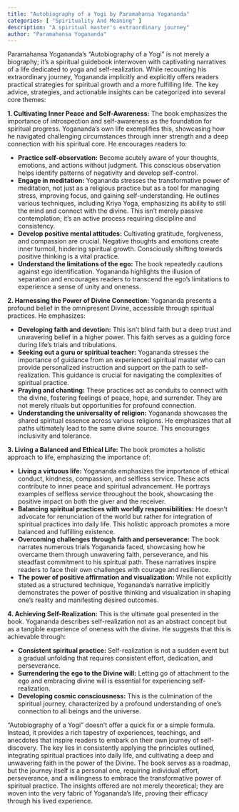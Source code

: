 ```yaml
---
title: "Autobiography of a Yogi by Paramahansa Yogananda"
categories: [ "Spirituality And Meaning" ]
description: "A spiritual master's extraordinary journey"
author: "Paramahansa Yogananda"
---
```

Paramahansa Yogananda's "Autobiography of a Yogi" is not merely a biography; it's a spiritual guidebook interwoven with captivating narratives of a life dedicated to yoga and self-realization.  While recounting his extraordinary journey, Yogananda implicitly and explicitly offers readers practical strategies for spiritual growth and a more fulfilling life.  The key advice, strategies, and actionable insights can be categorized into several core themes:

**1. Cultivating Inner Peace and Self-Awareness:** The book emphasizes the importance of introspection and self-awareness as the foundation for spiritual progress. Yogananda's own life exemplifies this, showcasing how he navigated challenging circumstances through inner strength and a deep connection with his spiritual core.  He encourages readers to:

* **Practice self-observation:**  Become acutely aware of your thoughts, emotions, and actions without judgment.  This conscious observation helps identify patterns of negativity and develop self-control.
* **Engage in meditation:**  Yogananda stresses the transformative power of meditation, not just as a religious practice but as a tool for managing stress, improving focus, and gaining self-understanding. He outlines various techniques, including Kriya Yoga, emphasizing its ability to still the mind and connect with the divine.  This isn't merely passive contemplation; it's an active process requiring discipline and consistency.
* **Develop positive mental attitudes:**  Cultivating gratitude, forgiveness, and compassion are crucial.  Negative thoughts and emotions create inner turmoil, hindering spiritual growth.  Consciously shifting towards positive thinking is a vital practice.
* **Understand the limitations of the ego:** The book repeatedly cautions against ego identification.  Yogananda highlights the illusion of separation and encourages readers to transcend the ego's limitations to experience a sense of unity and oneness.

**2. Harnessing the Power of Divine Connection:** Yogananda presents a profound belief in the omnipresent Divine, accessible through spiritual practices.  He emphasizes:

* **Developing faith and devotion:**  This isn't blind faith but a deep trust and unwavering belief in a higher power. This faith serves as a guiding force during life's trials and tribulations.
* **Seeking out a guru or spiritual teacher:**  Yogananda stresses the importance of guidance from an experienced spiritual master who can provide personalized instruction and support on the path to self-realization.  This guidance is crucial for navigating the complexities of spiritual practice.
* **Praying and chanting:**  These practices act as conduits to connect with the divine, fostering feelings of peace, hope, and surrender.  They are not merely rituals but opportunities for profound connection.
* **Understanding the universality of religion:**  Yogananda showcases the shared spiritual essence across various religions. He emphasizes that all paths ultimately lead to the same divine source. This encourages inclusivity and tolerance.


**3. Living a Balanced and Ethical Life:**  The book promotes a holistic approach to life, emphasizing the importance of:

* **Living a virtuous life:**  Yogananda emphasizes the importance of ethical conduct, kindness, compassion, and selfless service. These acts contribute to inner peace and spiritual advancement.  He portrays examples of selfless service throughout the book, showcasing the positive impact on both the giver and the receiver.
* **Balancing spiritual practices with worldly responsibilities:**  He doesn't advocate for renunciation of the world but rather for integration of spiritual practices into daily life. This holistic approach promotes a more balanced and fulfilling existence.
* **Overcoming challenges through faith and perseverance:** The book narrates numerous trials Yogananda faced, showcasing how he overcame them through unwavering faith, perseverance, and his steadfast commitment to his spiritual path. These narratives inspire readers to face their own challenges with courage and resilience.
* **The power of positive affirmation and visualization:**  While not explicitly stated as a structured technique, Yogananda's narrative implicitly demonstrates the power of positive thinking and visualization in shaping one's reality and manifesting desired outcomes.


**4. Achieving Self-Realization:** This is the ultimate goal presented in the book.  Yogananda describes self-realization not as an abstract concept but as a tangible experience of oneness with the divine.  He suggests that this is achievable through:

* **Consistent spiritual practice:**  Self-realization is not a sudden event but a gradual unfolding that requires consistent effort, dedication, and perseverance.
* **Surrendering the ego to the Divine will:**  Letting go of attachment to the ego and embracing divine will is essential for experiencing self-realization.
* **Developing cosmic consciousness:**  This is the culmination of the spiritual journey, characterized by a profound understanding of one's connection to all beings and the universe.


"Autobiography of a Yogi" doesn't offer a quick fix or a simple formula.  Instead, it provides a rich tapestry of experiences, teachings, and anecdotes that inspire readers to embark on their own journey of self-discovery.  The key lies in consistently applying the principles outlined, integrating spiritual practices into daily life, and cultivating a deep and unwavering faith in the power of the Divine.  The book serves as a roadmap, but the journey itself is a personal one, requiring individual effort, perseverance, and a willingness to embrace the transformative power of spiritual practice.  The insights offered are not merely theoretical; they are woven into the very fabric of Yogananda's life, proving their efficacy through his lived experience.


